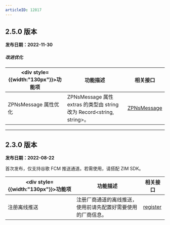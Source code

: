 ```yaml
---
articleID: 12817
---
```


## 2.5.0 版本

**发布日期：2022-11-30**

<h5>改进优化</h5>

| <div style={{width:"130px"}}>功能项</div>  | 功能描述 | 相关接口 |
|-------|-------|-------|
| ZPNsMessage 属性优化  | ZPNsMessage 属性 extras 的类型由 string 改为 Record\<string, string>。  | [ZPNsMessage](@-ZPNsMessage) |

---

## 2.3.0 版本

**发布日期：2022-08-22**

首次发布，仅支持谷歌 FCM 推送通道。若需使用，请搭配 ZIM SDK。

| <div style={{width:"130px"}}>功能项</div>  | 功能描述 | 相关接口 |
|-------|-------|-------|
| 注册离线推送 | 注册厂商通道的离线推送，使用前请先配置好需要使用的厂商信息。 | [register](@register) |
